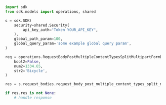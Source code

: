 ```python showLineNumbers copy filename="Request Body Post Multiple Content Types Split Multipart usage example"
import sdk
from sdk.models import operations, shared

s = sdk.SDK(
    security=shared.Security(
        api_key_auth="Token YOUR_API_KEY",
    ),
    global_path_param=100,
    global_query_param='some example global query param',
)

req = operations.RequestBodyPostMultipleContentTypesSplitMultipartFormData(
    bool2=False,
    num2=1334.65,
    str2='Bicycle',
)

res = s.request_bodies.request_body_post_multiple_content_types_split_multipart(req)

if res.res is not None:
    # handle response
```
